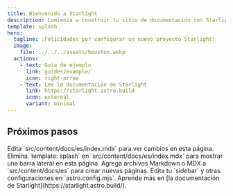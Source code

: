 ```yaml
---
title: Bienvenido a Starlight
description: Comienza a construir tu sitio de documentación con Starlight.
template: splash
hero:
  tagline: ¡Felicidades por configurar un nuevo proyecto Starlight!
  image:
    file: ../../../assets/houston.webp
  actions:
    - text: Guía de ejemplo
      link: guides/example/
      icon: right-arrow
    - text: Lee la documentación de Starlight
      link: https://starlight.astro.build
      icon: external
      variant: minimal
---
```



## Próximos pasos

<CardGrid stagger>
	<Card title="Actualizar contenido" icon="pencil">
		Edita `src/content/docs/es/index.mdx` para ver cambios en esta página.
	</Card>
	<Card title="Cambiar diseño de página" icon="document">
		Elimina `template: splash` en `src/content/docs/es/index.mdx` para mostrar
		una barra lateral en esta página.
	</Card>
	<Card title="Agregar nuevo contenido" icon="add-document">
		Agrega archivos Markdown o MDX a `src/content/docs/es` para crear nuevas páginas.
	</Card>
	<Card title="Configurar tu sitio" icon="setting">
		Edita tu `sidebar` y otras configuraciones en `astro.config.mjs`.
	</Card>
	<Card title="Lee la documentación" icon="open-book">
		Aprende más en [la documentación de Starlight](https://starlight.astro.build/).
	</Card>
</CardGrid>
